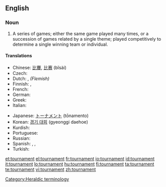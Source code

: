 ==English==
{{wikipedia}}

===Noun===
{{en-noun}}

# A series of games; either the same game played many times, or a succession of games related by a single theme; played competitively to determine a single winning team or individual.

====Translations====
{{trans-top|series of games}}
* Chinese: [[比賽]], [[比赛]] (bǐsài)
* Czech: {{t-|cs|turnaj|m}}
* Dutch: {{t|nl|toernooi|n}}, ''(Flemish)'' {{t|nl|tornooi|n}}
* Finnish: {{t-|fi|turnaus}}, {{t-|fi|turnajaiset}}
* French: {{t+|fr|tournoi|m}}
* German: {{t+|de|Turnier|n}}
* Greek: {{t|el|πρωτάθλημα|n|tr=protáthlima|sc=Grek}}
* Italian: {{t-|it|torneo|m}}
{{trans-mid}}
* Japanese: [[トーナメント]] (tōnamento)
* Korean: [[경기 대회]] (gyeonggi daehoe)
* Kurdish: {{term|ده‌وری|sc=ku-Arab}}
* Portuguese: {{t|pt|torneio|m}}
* Russian: {{t|ru|турнир|m|tr=turnír|sc=Cyrl}}
* Spanish: {{t-|es|torneo|m}}, {{t-|es|justa|f}}, 
* Turkish: {{t|tr|turnuva}}
{{trans-bottom}}

[[Category:Heraldic terminology]]

[[et:tournament]]
[[el:tournament]]
[[fr:tournament]]
[[io:tournament]]
[[id:tournament]]
[[it:tournament]]
[[lo:tournament]]
[[hu:tournament]]
[[fi:tournament]]
[[ta:tournament]]
[[te:tournament]]
[[vi:tournament]]
[[zh:tournament]]